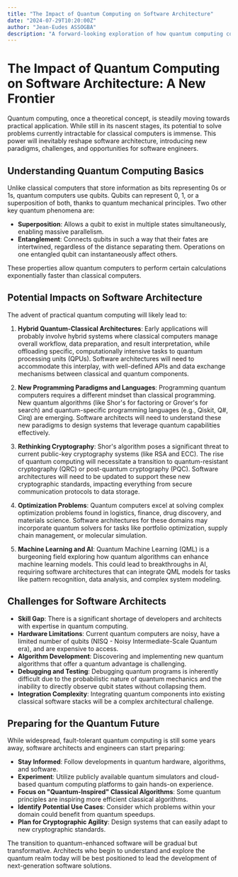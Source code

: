 ```yaml
---
title: "The Impact of Quantum Computing on Software Architecture"
date: "2024-07-29T10:20:00Z"
author: "Jean-Eudes ASSOGBA"
description: "A forward-looking exploration of how quantum computing could revolutionize software architecture and create new programming paradigms."
---
```


# The Impact of Quantum Computing on Software Architecture: A New Frontier

Quantum computing, once a theoretical concept, is steadily moving towards practical application. While still in its nascent stages, its potential to solve problems currently intractable for classical computers is immense. This power will inevitably reshape software architecture, introducing new paradigms, challenges, and opportunities for software engineers.

## Understanding Quantum Computing Basics

Unlike classical computers that store information as bits representing 0s or 1s, quantum computers use qubits. Qubits can represent 0, 1, or a superposition of both, thanks to quantum mechanical principles. Two other key quantum phenomena are:

- **Superposition**: Allows a qubit to exist in multiple states simultaneously, enabling massive parallelism.
- **Entanglement**: Connects qubits in such a way that their fates are intertwined, regardless of the distance separating them. Operations on one entangled qubit can instantaneously affect others.

These properties allow quantum computers to perform certain calculations exponentially faster than classical computers.

## Potential Impacts on Software Architecture

The advent of practical quantum computing will likely lead to:

1.  **Hybrid Quantum-Classical Architectures**:
    Early applications will probably involve hybrid systems where classical computers manage overall workflow, data preparation, and result interpretation, while offloading specific, computationally intensive tasks to quantum processing units (QPUs). Software architectures will need to accommodate this interplay, with well-defined APIs and data exchange mechanisms between classical and quantum components.

2.  **New Programming Paradigms and Languages**:
    Programming quantum computers requires a different mindset than classical programming. New quantum algorithms (like Shor's for factoring or Grover's for search) and quantum-specific programming languages (e.g., Qiskit, Q#, Cirq) are emerging. Software architects will need to understand these new paradigms to design systems that leverage quantum capabilities effectively.

3.  **Rethinking Cryptography**:
    Shor's algorithm poses a significant threat to current public-key cryptography systems (like RSA and ECC). The rise of quantum computing will necessitate a transition to quantum-resistant cryptography (QRC) or post-quantum cryptography (PQC). Software architectures will need to be updated to support these new cryptographic standards, impacting everything from secure communication protocols to data storage.

4.  **Optimization Problems**:
    Quantum computers excel at solving complex optimization problems found in logistics, finance, drug discovery, and materials science. Software architectures for these domains may incorporate quantum solvers for tasks like portfolio optimization, supply chain management, or molecular simulation.

5.  **Machine Learning and AI**:
    Quantum Machine Learning (QML) is a burgeoning field exploring how quantum algorithms can enhance machine learning models. This could lead to breakthroughs in AI, requiring software architectures that can integrate QML models for tasks like pattern recognition, data analysis, and complex system modeling.

## Challenges for Software Architects

- **Skill Gap**: There is a significant shortage of developers and architects with expertise in quantum computing.
- **Hardware Limitations**: Current quantum computers are noisy, have a limited number of qubits (NISQ - Noisy Intermediate-Scale Quantum era), and are expensive to access.
- **Algorithm Development**: Discovering and implementing new quantum algorithms that offer a quantum advantage is challenging.
- **Debugging and Testing**: Debugging quantum programs is inherently difficult due to the probabilistic nature of quantum mechanics and the inability to directly observe qubit states without collapsing them.
- **Integration Complexity**: Integrating quantum components into existing classical software stacks will be a complex architectural challenge.

## Preparing for the Quantum Future

While widespread, fault-tolerant quantum computing is still some years away, software architects and engineers can start preparing:

- **Stay Informed**: Follow developments in quantum hardware, algorithms, and software.
- **Experiment**: Utilize publicly available quantum simulators and cloud-based quantum computing platforms to gain hands-on experience.
- **Focus on "Quantum-Inspired" Classical Algorithms**: Some quantum principles are inspiring more efficient classical algorithms.
- **Identify Potential Use Cases**: Consider which problems within your domain could benefit from quantum speedups.
- **Plan for Cryptographic Agility**: Design systems that can easily adapt to new cryptographic standards.

The transition to quantum-enhanced software will be gradual but transformative. Architects who begin to understand and explore the quantum realm today will be best positioned to lead the development of next-generation software solutions.
